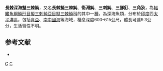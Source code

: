 {{Speciesbox
| taxon = Bathyphylax bombifrons
| binomial_authority = [[Myers|Myers]], 1934
| status = NE
| status_system = IUCN3.1
}}

'''長棘深海擬三棘魨'''，又名'''長棘擬三棘魨'''、'''衛淵魨'''、'''三刺魨'''、'''三腳釘'''、'''三角狄'''，為[[輻鰭魚綱|輻鰭魚綱]][[魨形目|魨形目]][[擬三刺魨亞目|擬三刺魨亞目]][[擬三棘魨科|擬三棘魨科]]的其中一[[種|種]]，為深海魚類，分布於[[印度|印度]]西[[太平洋|太平洋]]區，包括[[肯亞|肯亞]]、[[南中國海|南中國海]]等海域，棲息深度600-615公尺，體長可達9.3公分，生活習性不明。

==参考文献==
*{{FishBase_species|genus=Bathyphylax|species=bombifrons|year=2014|month=2}}

{{魚類小作品}}
{{Taxonbar}}
[[Category:1934年描述的鱼类|C]]
[[Category:深海擬三棘魨屬|C]]